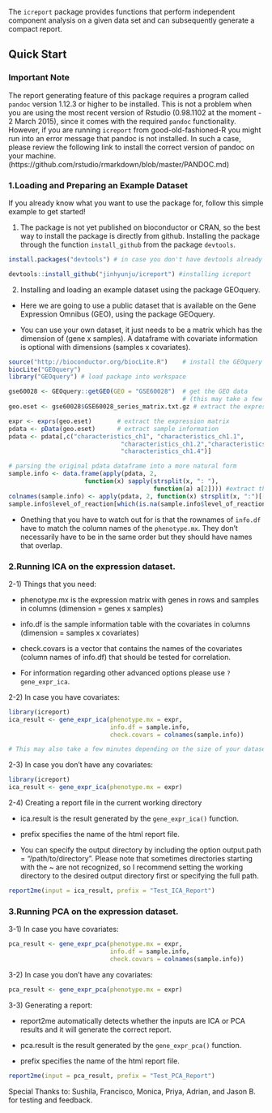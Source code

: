 
The `icreport` package provides functions that perform independent component analysis on a given data set and can subsequently generate a compact report. 

## Quick Start

### Important Note

The report generating feature of this package requires a program called ```pandoc``` version 1.12.3 or higher to be installed. This is not a problem when you are using the most recent version of Rstudio (0.98.1102 at the moment - 2 March 2015), since it comes with the required ```pandoc``` functionality. However, if you are running ```icreport``` from good-old-fashioned-R you might run into an error message that pandoc is not installed. In such a case, please review the following link to install the correct version of pandoc on your machine. (https://github.com/rstudio/rmarkdown/blob/master/PANDOC.md)

### 1.Loading and Preparing an Example Dataset

If you already know what you want to use the package for, follow this simple example to get started!

1) The package is not yet published on bioconductor or CRAN, so the best way to install the package is directly from github. Installing the package through the function ```install_github``` from the package ```devtools```.

```r
install.packages("devtools") # in case you don't have devtools already

devtools::install_github("jinhyunju/icreport") #installing icreport

```

2) Installing and loading an example dataset using the package GEOquery.

- Here we are going to use a public dataset that is available on the Gene Expression Omnibus (GEO), using the package GEOquery.


- You can use your own dataset, it just needs to be a matrix which has the dimension of (gene x samples). A dataframe with covariate information is optional with dimensions (samples x covariates). 

```r
source("http://bioconductor.org/biocLite.R")    # install the GEOquery package
biocLite("GEOquery")        
library("GEOquery") # load package into workspace

gse60028 <- GEOquery::getGEO(GEO = "GSE60028")  # get the GEO data 
                                                # (this may take a few minutes depending on your network connection)
geo.eset <- gse60028$GSE60028_series_matrix.txt.gz # extract the expression set

expr <- exprs(geo.eset)       # extract the expression matrix
pdata <- pData(geo.eset)      # extract sample information
pdata <- pdata[,c("characteristics_ch1", "characteristics_ch1.1",
                               "characteristics_ch1.2","characteristics_ch1.3",
                               "characteristics_ch1.4")]

# parsing the original pdata dataframe into a more natural form
sample.info <- data.frame(apply(pdata, 2, 
                     function(x) sapply(strsplit(x, ": "), 
                                        function(a) a[2]))) #extract the data
colnames(sample.info) <- apply(pdata, 2, function(x) strsplit(x, ":")[[1]][1])
sample.info$level_of_reaction[which(is.na(sample.info$level_of_reaction))] <- "3"  # correct a column which had missing data
```

- Onething that you have to watch out for is that the rownames of ```info.df``` have to match the column names of the ```phenotype.mx```. They don't necessarily have to be in the same order but they should have names that overlap. 


### 2.Running ICA on the expression dataset. 

2-1) Things that you need:

- phenotype.mx is the expression matrix with genes in rows and samples in columns (dimension = genes x samples)

- info.df is the sample information table with the covariates in columns (dimension = samples x covariates)

- check.covars is a vector that contains the names of the covariates (column names of info.df) that should be tested for correlation. 

- For information regarding other advanced options please use ```?gene_expr_ica```.

2-2) In case you have covariates:

```r
library(icreport)
ica_result <- gene_expr_ica(phenotype.mx = expr, 
                            info.df = sample.info,
                            check.covars = colnames(sample.info))

# This may also take a few minutes depending on the size of your dataset. 
```

2-3) In case you don't have any covariates:

```r
library(icreport)
ica_result <- gene_expr_ica(phenotype.mx = expr)

```

2-4) Creating a report file in the current working directory

- ica.result is the result generated by the ```gene_expr_ica()``` function.

- prefix specifies the name of the html report file. 

- You can specify the output directory by including the option output.path = "/path/to/directory". Please note that sometimes directories starting with the ~ are not recognized, so I recommend setting the working directory to the desired output directory first or specifying the full path. 

```r
report2me(input = ica_result, prefix = "Test_ICA_Report")
```
### 3.Running PCA on the expression dataset. 

3-1) In case you have covariates:

```r

pca_result <- gene_expr_pca(phenotype.mx = expr, 
                            info.df = sample.info,
                            check.covars = colnames(sample.info))

```

3-2) In case you don't have any covariates:

```r

pca_result <- gene_expr_pca(phenotype.mx = expr)

```

3-3) Generating a report:

- report2me automatically detects whether the inputs are ICA or PCA results and it will generate the correct report. 

- pca.result is the result generated by the ```gene_expr_pca()``` function.

- prefix specifies the name of the html report file. 

```r
report2me(input = pca_result, prefix = "Test_PCA_Report")
```


Special Thanks to: Sushila, Francisco, Monica, Priya, Adrian, and Jason B. for testing and feedback. 

